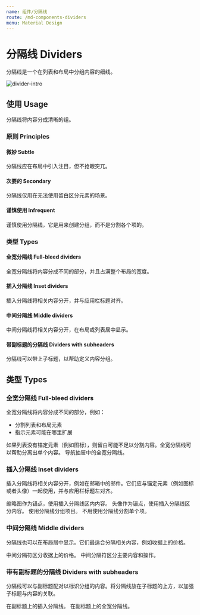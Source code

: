 ```yaml
---
name: 组件/分隔线
route: /md-components-dividers
menu: Material Design
---
```



# 分隔线 Dividers

分隔线是一个在列表和布局中分组内容的细线。

![divider-intro](images/divider-intro.png)

## 使用 Usage

分隔线将内容分成清晰的组。

### 原则 Principles


<Row gutter={48}>
  <Column xs={24} sm={12} md={8}>
    <ImageWithTitle img={principle1}>
      <h4>微妙 Subtle</h4>
      <p>分隔线应在布局中引入注目，但不抢眼突兀。</p>
    </ImageWithTitle>
  </Column>
  <Column xs={24} sm={12} md={8}>
    <ImageWithTitle img={principle2}>
      <h4>次要的 Secondary</h4>
      <p>分隔线仅用在无法使用留白区分元素的场景。</p>
    </ImageWithTitle>
  </Column>
  <Column xs={24} sm={12} md={8}>
    <ImageWithTitle img={principle2}>
      <h4>谨慎使用 Infrequent</h4>
      <p>谨慎使用分隔线，它是用来创建分组，而不是分割各个项的。</p>
    </ImageWithTitle>
  </Column>
</Row>

### 类型 Types


<Row gutter={48}>
  <Column xs={24} sm={12}>
    <ImageWithTitle img={full}>
      <h4>全宽分隔线 Full-bleed dividers</h4>
      <div>全宽分隔线将内容分成不同的部分，并且占满整个布局的宽度。</div>
    </ImageWithTitle>
  </Column>
  <Column xs={24} sm={12}>
    <ImageWithTitle img={inset}>
      <h4>插入分隔线 Inset dividers</h4>
      <div>插入分隔线将相关内容分开，并与应用栏标题对齐。</div>
    </ImageWithTitle>
  </Column>
  <Column xs={24} sm={12}>
    <ImageWithTitle img={middle}>
      <h4>中间分隔线 Middle dividers</h4>
      <div>中间分隔线将相关内容分开，在布局或列表居中显示。</div>
    </ImageWithTitle>
  </Column>
  <Column xs={24} sm={12}>
    <ImageWithTitle img={subheader}>
      <h4>带副标题的分隔线 Dividers with subheaders</h4>
      <div>分隔线可以带上子标题，以帮助定义内容分组。</div>
    </ImageWithTitle>
  </Column>
</Row>

## 类型 Types

### 全宽分隔线 Full-bleed dividers

全宽分隔线将内容分成不同的部分，例如：

- 分割列表和布局元素
- 指示元素可能在哪里扩展


<Row gutter={48}>
  <Column xs={24} sm={12}>
    <ImageWithTitle img={fullBleed}>
      如果列表没有锚定元素（例如图标），则留白可能不足以分割内容。全宽分隔线可以帮助分离出单个内容。
    </ImageWithTitle>
  </Column>
  <Column xs={24} sm={12}>
    <ImageWithTitle img={baselineDrawer}>
      导航抽屉中的全宽分隔线。
    </ImageWithTitle>
  </Column>
</Row>

### 插入分隔线 Inset dividers

插入分隔线将相关内容分开，例如在邮箱中的邮件。它们应与锚定元素（例如图标或者头像）一起使用，并与应用栏标题左对齐。


<Row gutter={48}>
  <Column xs={24} sm={12}>
    <ImageWithTitle img={insetDividerWithImg}>
      缩略图作为锚点，使用插入分隔线区内内容。
    </ImageWithTitle>
  </Column>
  <Column xs={24} sm={12}>
    <ImageWithTitle img={insetDividerAvatar}>
      头像作为锚点，使用插入分隔线区分内容。
    </ImageWithTitle>
  </Column>
  <Column xs={24} sm={12}>
    <ImageWithTitle img={dividersDo} status="ok">
      使用分隔线分组项目。
    </ImageWithTitle>
  </Column>
  <Column xs={24} sm={12}>
    <ImageWithTitle img={dividersDont} status="no">
      不用使用分隔线分割单个项。
    </ImageWithTitle>
  </Column>
</Row>

### 中间分隔线 Middle dividers

分隔线也可以在布局居中显示。它们最适合分隔相关内容，例如收据上的价格。


<Row gutter={48}>
  <Column xs={24} sm={12}>
    <ImageWithTitle img={middle2}>中间分隔符区分收据上的价格。</ImageWithTitle>
  </Column>
  <Column xs={24} sm={12}>
    <ImageWithTitle img={middle3}>
      中间分隔符区分主要内容和操作。
    </ImageWithTitle>
  </Column>
</Row>

### 带有副标题的分隔线 Dividers with subheaders

分隔线可以与副标题配对以标识分组的内容。将分隔线放在子标题的上方，以加强子标题与内容的关联。


<Row gutter={48}>
  <Column xs={24} sm={12}>
    <ImageWithTitle img={subheader}>在副标题上的插入分隔线。</ImageWithTitle>
  </Column>
  <Column xs={24} sm={12}>
    <ImageWithTitle img={subheader2}>在副标题上的全宽分隔线。</ImageWithTitle>
  </Column>
</Row>
